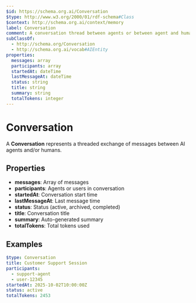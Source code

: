 ```yaml
---
$id: https://schema.org.ai/Conversation
$type: http://www.w3.org/2000/01/rdf-schema#Class
$context: http://schema.org.ai/context/memory
label: Conversation
comment: A conversation thread between agents or between agent and human
subClassOf:
  - http://schema.org/Conversation
  - http://schema.org.ai/vocab#AIEntity
properties:
  messages: array
  participants: array
  startedAt: dateTime
  lastMessageAt: dateTime
  status: string
  title: string
  summary: string
  totalTokens: integer
---
```


# Conversation

A **Conversation** represents a threaded exchange of messages between AI agents and/or humans.

## Properties

- **messages**: Array of messages
- **participants**: Agents or users in conversation
- **startedAt**: Conversation start time
- **lastMessageAt**: Last message time
- **status**: Status (active, archived, completed)
- **title**: Conversation title
- **summary**: Auto-generated summary
- **totalTokens**: Total tokens used

## Examples

```yaml
$type: Conversation
title: Customer Support Session
participants:
  - support-agent
  - user-12345
startedAt: 2025-10-02T10:00:00Z
status: active
totalTokens: 2453
```
